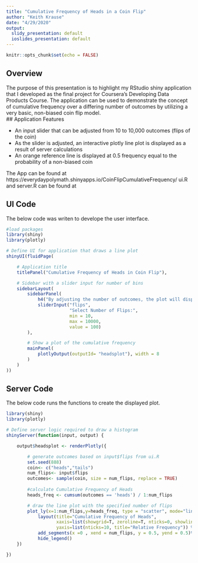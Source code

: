 ```yaml
---
title: "Cumulative Frequency of Heads in a Coin Flip"
author: "Keith Krause"
date: "4/29/2020"
output:
  slidy_presentation: default
  ioslides_presentation: default
---
```


```r
knitr::opts_chunk$set(echo = FALSE)
```

## Overview

The purpose of this presentation is to highlight my RStudio shiny application that I developed as the final project for Coursera's Developing Data Products Course.  The application can be used to demonstrate the concept of cumulative frequency over a differing number of outcomes by utilizing a very basic, non-biased coin flip model.  
## Application Features

- An input slider that can be adjusted from 10 to 10,000 outcomes (flips of the coin)
- As the slider is adjusted, an interactive plotly line plot is displayed as a result of server calculations
- An orange reference line is displayed at 0.5 frequency equal to the probability of a non-biased coin

The App can be found at https://everydaypolymath.shinyapps.io/CoinFlipCumulativeFrequency/
ui.R and server.R can be found at 

## UI Code
The below code was writen to develope the user interface.
```r
#load packages
library(shiny)
library(plotly)

# Define UI for application that draws a line plot
shinyUI(fluidPage(

    # Application title
    titlePanel("Cumulative Frequency of Heads in Coin Flip"),

    # Sidebar with a slider input for number of bins
    sidebarLayout(
        sidebarPanel(
            h4("By adjusting the number of outcomes, the plot will display the cumulative frequency for the outcome of heads."),
            sliderInput("flips",
                        "Select Number of Flips:",
                        min = 10,
                        max = 10000,
                        value = 100)
        ),

        # Show a plot of the cumulative frequency
        mainPanel(
            plotlyOutput(outputId= "headsplot"), width = 8
        )
    )
))
```

## Server Code
The below code runs the functions to create the displayed plot.  
```r
library(shiny)
library(plotly)

# Define server logic required to draw a histogram
shinyServer(function(input, output) {

    output$headsplot <- renderPlotly({

        # generate outcomes based on input$flips from ui.R
        set.seed(888)
        coin<- c("heads","tails")
        num_flips<- input$flips
        outcomes<- sample(coin, size = num_flips, replace = TRUE)
        
        #calculate Cumulative Frequency of Heads
        heads_freq <- cumsum(outcomes == 'heads') / 1:num_flips

        # draw the line plot with the specified number of flips
        plot_ly(x=1:num_flips,y=heads_freq, type = "scatter", mode="lines") %>%
            layout(title="Cumulative Frequency of Heads", 
                   xaxis=list(showgrid=T, zeroline=T, nticks=0, showline=T, title="Flip Index"),
                   yaxis=list(nticks=10, title="Relative Frequency")) %>%
            add_segments(x =0 , xend = num_flips, y = 0.5, yend = 0.5)%>%
            hide_legend()
    })

})

```


